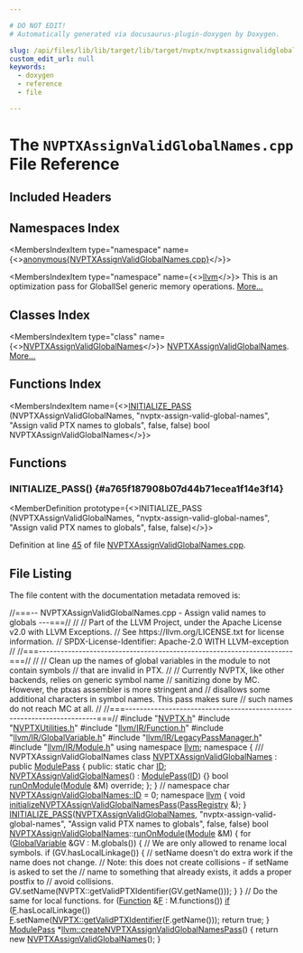 ```yaml
---

# DO NOT EDIT!
# Automatically generated via docusaurus-plugin-doxygen by Doxygen.

slug: /api/files/lib/lib/target/lib/target/nvptx/nvptxassignvalidglobalnames-cpp
custom_edit_url: null
keywords:
  - doxygen
  - reference
  - file

---
```





# The `NVPTXAssignValidGlobalNames.cpp` File Reference

<DoxygenPage pluginConfig={pluginConfig}>



## Included Headers

<IncludesList>
<IncludesListItem
  filePath="NVPTX.h"
  permalink="/docs/api/files/lib/lib/target/lib/target/nvptx/nvptx-h"
  isLocal="true" />
<IncludesListItem
  filePath="NVPTXUtilities.h"
  permalink="/docs/api/files/lib/lib/target/lib/target/nvptx/nvptxutilities-h"
  isLocal="true" />
<IncludesListItem
  filePath="llvm/IR/Function.h"
  permalink="/docs/api/files/include/include/llvm/include/llvm/ir/function-h"
  isLocal="true" />
<IncludesListItem
  filePath="llvm/IR/GlobalVariable.h"
  permalink="/docs/api/files/include/include/llvm/include/llvm/ir/globalvariable-h"
  isLocal="true" />
<IncludesListItem
  filePath="llvm/IR/LegacyPassManager.h"
  permalink="/docs/api/files/include/include/llvm/include/llvm/ir/legacypassmanager-h"
  isLocal="true" />
<IncludesListItem
  filePath="llvm/IR/Module.h"
  permalink="/docs/api/files/include/include/llvm/include/llvm/ir/module-h"
  isLocal="true" />
</IncludesList>

## Namespaces Index

<MembersIndex>

<MembersIndexItem
  type="namespace"
  name={<><a href="/docs/api/namespaces/anonymous-nvptxassignvalidglobalnames-cpp-">anonymous&#123;NVPTXAssignValidGlobalNames.cpp&#125;</a></>}>
</MembersIndexItem>

<MembersIndexItem
  type="namespace"
  name={<><a href="/docs/api/namespaces/llvm">llvm</a></>}>
This is an optimization pass for GlobalISel generic memory operations. <a href="/docs/api/namespaces/llvm/#details">More...</a>
</MembersIndexItem>

</MembersIndex>

## Classes Index

<MembersIndex>

<MembersIndexItem
  type="class"
  name={<><a href="/docs/api/classes/anonymous-namespace-nvptxassignvalidglobalnames-cpp-/nvptxassignvalidglobalnames">NVPTXAssignValidGlobalNames</a></>}>
<a href="/docs/api/classes/anonymous-namespace-nvptxassignvalidglobalnames-cpp-/nvptxassignvalidglobalnames">NVPTXAssignValidGlobalNames</a>. <a href="/docs/api/classes/anonymous-namespace-nvptxassignvalidglobalnames-cpp-/nvptxassignvalidglobalnames/#details">More...</a>
</MembersIndexItem>

</MembersIndex>

## Functions Index

<MembersIndex>

<MembersIndexItem
  name={<><a href="#a765f187908b07d44b71ecea1f14e3f14">INITIALIZE&#95;PASS</a> (NVPTXAssignValidGlobalNames, &quot;nvptx-assign-valid-global-names&quot;, &quot;Assign valid PTX names to globals&quot;, false, false) bool NVPTXAssignValidGlobalNames</>}>
</MembersIndexItem>

</MembersIndex>


<SectionDefinition>

## Functions

### INITIALIZE&#95;PASS() {#a765f187908b07d44b71ecea1f14e3f14}

<MemberDefinition
  prototype={<>INITIALIZE&#95;PASS (NVPTXAssignValidGlobalNames, &quot;nvptx-assign-valid-global-names&quot;, &quot;Assign valid PTX names to globals&quot;, false, false)</>}>

Definition at line <a href="#l00045">45</a> of file <a href="/docs/api/files/lib/lib/target/lib/target/nvptx/nvptxassignvalidglobalnames-cpp">NVPTXAssignValidGlobalNames.cpp</a>.
</MemberDefinition>

</SectionDefinition>

## File Listing

The file content with the documentation metadata removed is:

<ProgramListing>

<Link id="l00001" /><CodeLine lineNumber="1"><Highlight kind="comment">//===-- NVPTXAssignValidGlobalNames.cpp - Assign valid names to globals ---===//</Highlight><Highlight kind="normal"></Highlight></CodeLine>
<Link id="l00002" /><CodeLine lineNumber="2"><Highlight kind="normal"></Highlight><Highlight kind="comment">//</Highlight><Highlight kind="normal"></Highlight></CodeLine>
<Link id="l00003" /><CodeLine lineNumber="3"><Highlight kind="normal"></Highlight><Highlight kind="comment">// Part of the LLVM Project, under the Apache License v2.0 with LLVM Exceptions.</Highlight><Highlight kind="normal"></Highlight></CodeLine>
<Link id="l00004" /><CodeLine lineNumber="4"><Highlight kind="normal"></Highlight><Highlight kind="comment">// See https://llvm.org/LICENSE.txt for license information.</Highlight><Highlight kind="normal"></Highlight></CodeLine>
<Link id="l00005" /><CodeLine lineNumber="5"><Highlight kind="normal"></Highlight><Highlight kind="comment">// SPDX-License-Identifier: Apache-2.0 WITH LLVM-exception</Highlight><Highlight kind="normal"></Highlight></CodeLine>
<Link id="l00006" /><CodeLine lineNumber="6"><Highlight kind="normal"></Highlight><Highlight kind="comment">//</Highlight><Highlight kind="normal"></Highlight></CodeLine>
<Link id="l00007" /><CodeLine lineNumber="7"><Highlight kind="normal"></Highlight><Highlight kind="comment">//===----------------------------------------------------------------------===//</Highlight><Highlight kind="normal"></Highlight></CodeLine>
<Link id="l00008" /><CodeLine lineNumber="8"><Highlight kind="normal"></Highlight><Highlight kind="comment">//</Highlight><Highlight kind="normal"></Highlight></CodeLine>
<Link id="l00009" /><CodeLine lineNumber="9"><Highlight kind="normal"></Highlight><Highlight kind="comment">// Clean up the names of global variables in the module to not contain symbols</Highlight><Highlight kind="normal"></Highlight></CodeLine>
<Link id="l00010" /><CodeLine lineNumber="10"><Highlight kind="normal"></Highlight><Highlight kind="comment">// that are invalid in PTX.</Highlight><Highlight kind="normal"></Highlight></CodeLine>
<Link id="l00011" /><CodeLine lineNumber="11"><Highlight kind="normal"></Highlight><Highlight kind="comment">//</Highlight><Highlight kind="normal"></Highlight></CodeLine>
<Link id="l00012" /><CodeLine lineNumber="12"><Highlight kind="normal"></Highlight><Highlight kind="comment">// Currently NVPTX, like other backends, relies on generic symbol name</Highlight><Highlight kind="normal"></Highlight></CodeLine>
<Link id="l00013" /><CodeLine lineNumber="13"><Highlight kind="normal"></Highlight><Highlight kind="comment">// sanitizing done by MC. However, the ptxas assembler is more stringent and</Highlight><Highlight kind="normal"></Highlight></CodeLine>
<Link id="l00014" /><CodeLine lineNumber="14"><Highlight kind="normal"></Highlight><Highlight kind="comment">// disallows some additional characters in symbol names. This pass makes sure</Highlight><Highlight kind="normal"></Highlight></CodeLine>
<Link id="l00015" /><CodeLine lineNumber="15"><Highlight kind="normal"></Highlight><Highlight kind="comment">// such names do not reach MC at all.</Highlight><Highlight kind="normal"></Highlight></CodeLine>
<Link id="l00016" /><CodeLine lineNumber="16"><Highlight kind="normal"></Highlight><Highlight kind="comment">//</Highlight><Highlight kind="normal"></Highlight></CodeLine>
<Link id="l00017" /><CodeLine lineNumber="17"><Highlight kind="normal"></Highlight><Highlight kind="comment">//===----------------------------------------------------------------------===//</Highlight><Highlight kind="normal"></Highlight></CodeLine>
<Link id="l00018" /><CodeLine lineNumber="18"><Highlight kind="normal"></Highlight></CodeLine>
<Link id="l00019" /><CodeLine lineNumber="19"><Highlight kind="normal"></Highlight><Highlight kind="preprocessor">#include &quot;<a href="/docs/api/files/lib/lib/target/lib/target/nvptx/nvptx-h">NVPTX.h</a>&quot;</Highlight><Highlight kind="normal"></Highlight></CodeLine>
<Link id="l00020" /><CodeLine lineNumber="20"><Highlight kind="normal"></Highlight><Highlight kind="preprocessor">#include &quot;<a href="/docs/api/files/lib/lib/target/lib/target/nvptx/nvptxutilities-h">NVPTXUtilities.h</a>&quot;</Highlight><Highlight kind="normal"></Highlight></CodeLine>
<Link id="l00021" /><CodeLine lineNumber="21"><Highlight kind="normal"></Highlight><Highlight kind="preprocessor">#include &quot;<a href="/docs/api/files/include/include/llvm/include/llvm/ir/function-h">llvm/IR/Function.h</a>&quot;</Highlight><Highlight kind="normal"></Highlight></CodeLine>
<Link id="l00022" /><CodeLine lineNumber="22"><Highlight kind="normal"></Highlight><Highlight kind="preprocessor">#include &quot;<a href="/docs/api/files/include/include/llvm/include/llvm/ir/globalvariable-h">llvm/IR/GlobalVariable.h</a>&quot;</Highlight><Highlight kind="normal"></Highlight></CodeLine>
<Link id="l00023" /><CodeLine lineNumber="23"><Highlight kind="normal"></Highlight><Highlight kind="preprocessor">#include &quot;<a href="/docs/api/files/include/include/llvm/include/llvm/ir/legacypassmanager-h">llvm/IR/LegacyPassManager.h</a>&quot;</Highlight><Highlight kind="normal"></Highlight></CodeLine>
<Link id="l00024" /><CodeLine lineNumber="24"><Highlight kind="normal"></Highlight><Highlight kind="preprocessor">#include &quot;<a href="/docs/api/files/include/include/llvm/include/llvm/ir/module-h">llvm/IR/Module.h</a>&quot;</Highlight><Highlight kind="normal"></Highlight></CodeLine>
<Link id="l00025" /><CodeLine lineNumber="25"><Highlight kind="normal"></Highlight></CodeLine>
<Link id="l00026" /><CodeLine lineNumber="26"><Highlight kind="normal"></Highlight><Highlight kind="keyword">using namespace </Highlight><Highlight kind="normal"><a href="/docs/api/namespaces/llvm">llvm</a>;</Highlight></CodeLine>
<Link id="l00027" /><CodeLine lineNumber="27"><Highlight kind="normal"></Highlight></CodeLine>
<Link id="l00028" /><CodeLine lineNumber="28" lineLink="/docs/api/namespaces/anonymous-nvptxassignvalidglobalnames-cpp-"><Highlight kind="normal"></Highlight><Highlight kind="keyword">namespace </Highlight><Highlight kind="normal">&#123;</Highlight><Highlight kind="comment"></Highlight></CodeLine>
<Link id="l00029" /><CodeLine lineNumber="29"><Highlight kind="comment">/// NVPTXAssignValidGlobalNames</Highlight><Highlight kind="normal"></Highlight></CodeLine>
<Link id="l00030" /><CodeLine lineNumber="30" lineLink="/docs/api/classes/anonymous-namespace-nvptxassignvalidglobalnames-cpp-/nvptxassignvalidglobalnames"><Highlight kind="normal"></Highlight><Highlight kind="keyword">class </Highlight><Highlight kind="normal"><a href="/docs/api/classes/anonymous-namespace-nvptxassignvalidglobalnames-cpp-/nvptxassignvalidglobalnames/#abd931c28699b257d28701ca6985f7bf6">NVPTXAssignValidGlobalNames</a> : </Highlight><Highlight kind="keyword">public</Highlight><Highlight kind="normal"> <a href="/docs/api/classes/llvm/modulepass/#a723659a08d210f4f566887bda3f9f976">ModulePass</a> &#123;</Highlight></CodeLine>
<Link id="l00031" /><CodeLine lineNumber="31"><Highlight kind="normal"></Highlight><Highlight kind="keyword">public</Highlight><Highlight kind="normal">:</Highlight></CodeLine>
<Link id="l00032" /><CodeLine lineNumber="32" lineLink="/docs/api/classes/anonymous-namespace-nvptxassignvalidglobalnames-cpp-/nvptxassignvalidglobalnames/#a5eacc71c8ea87d4d785062fa1130decd"><Highlight kind="normal">  </Highlight><Highlight kind="keyword">static</Highlight><Highlight kind="normal"> </Highlight><Highlight kind="keywordtype">char</Highlight><Highlight kind="normal"> <a href="/docs/api/classes/anonymous-namespace-nvptxassignvalidglobalnames-cpp-/nvptxassignvalidglobalnames/#a5eacc71c8ea87d4d785062fa1130decd">ID</a>;</Highlight></CodeLine>
<Link id="l00033" /><CodeLine lineNumber="33" lineLink="/docs/api/classes/anonymous-namespace-nvptxassignvalidglobalnames-cpp-/nvptxassignvalidglobalnames/#abd931c28699b257d28701ca6985f7bf6"><Highlight kind="normal">  <a href="/docs/api/classes/anonymous-namespace-nvptxassignvalidglobalnames-cpp-/nvptxassignvalidglobalnames/#abd931c28699b257d28701ca6985f7bf6">NVPTXAssignValidGlobalNames</a>() : <a href="/docs/api/classes/llvm/modulepass/#a723659a08d210f4f566887bda3f9f976">ModulePass</a>(<a href="/docs/api/classes/anonymous-namespace-nvptxassignvalidglobalnames-cpp-/nvptxassignvalidglobalnames/#a5eacc71c8ea87d4d785062fa1130decd">ID</a>) &#123;&#125;</Highlight></CodeLine>
<Link id="l00034" /><CodeLine lineNumber="34"><Highlight kind="normal"></Highlight></CodeLine>
<Link id="l00035" /><CodeLine lineNumber="35" lineLink="/docs/api/classes/anonymous-namespace-nvptxassignvalidglobalnames-cpp-/nvptxassignvalidglobalnames/#a4a7f64599b7e1a75179403b6d90dc883"><Highlight kind="normal">  </Highlight><Highlight kind="keywordtype">bool</Highlight><Highlight kind="normal"> <a href="/docs/api/classes/anonymous-namespace-nvptxassignvalidglobalnames-cpp-/nvptxassignvalidglobalnames/#a4a7f64599b7e1a75179403b6d90dc883">runOnModule</a>(<a href="/docs/api/classes/llvm/module">Module</a> &amp;M) </Highlight><Highlight kind="keyword">override</Highlight><Highlight kind="normal">;</Highlight></CodeLine>
<Link id="l00036" /><CodeLine lineNumber="36"><Highlight kind="normal">&#125;;</Highlight></CodeLine>
<Link id="l00037" /><CodeLine lineNumber="37"><Highlight kind="normal">&#125; </Highlight><Highlight kind="comment">// namespace</Highlight><Highlight kind="normal"></Highlight></CodeLine>
<Link id="l00038" /><CodeLine lineNumber="38"><Highlight kind="normal"></Highlight></CodeLine>
<Link id="l00039" /><CodeLine lineNumber="39"><Highlight kind="normal"></Highlight><Highlight kind="keywordtype">char</Highlight><Highlight kind="normal"> <a href="/docs/api/classes/anonymous-namespace-nvptxassignvalidglobalnames-cpp-/nvptxassignvalidglobalnames/#a5eacc71c8ea87d4d785062fa1130decd">NVPTXAssignValidGlobalNames::ID</a> = 0;</Highlight></CodeLine>
<Link id="l00040" /><CodeLine lineNumber="40"><Highlight kind="normal"></Highlight></CodeLine>
<Link id="l00041" /><CodeLine lineNumber="41"><Highlight kind="normal"></Highlight><Highlight kind="keyword">namespace </Highlight><Highlight kind="normal"><a href="/docs/api/namespaces/llvm">llvm</a> &#123;</Highlight></CodeLine>
<Link id="l00042" /><CodeLine lineNumber="42" lineLink="/docs/api/namespaces/llvm/#a16773b17d21b6fe3289f1449f419e4f8"><Highlight kind="normal"></Highlight><Highlight kind="keywordtype">void</Highlight><Highlight kind="normal"> <a href="/docs/api/namespaces/llvm/#a16773b17d21b6fe3289f1449f419e4f8">initializeNVPTXAssignValidGlobalNamesPass</a>(<a href="/docs/api/classes/llvm/passregistry">PassRegistry</a> &amp;);</Highlight></CodeLine>
<Link id="l00043" /><CodeLine lineNumber="43"><Highlight kind="normal">&#125;</Highlight></CodeLine>
<Link id="l00044" /><CodeLine lineNumber="44"><Highlight kind="normal"></Highlight></CodeLine>
<Link id="l00045" /><CodeLine lineNumber="45" lineLink="#a765f187908b07d44b71ecea1f14e3f14"><Highlight kind="normal"><a href="/docs/api/files/include/include/llvm/passsupport-h/#af807c9595d50b45c0008924c4679c85c">INITIALIZE&#95;PASS</a>(<a href="/docs/api/classes/anonymous-namespace-nvptxassignvalidglobalnames-cpp-/nvptxassignvalidglobalnames/#abd931c28699b257d28701ca6985f7bf6">NVPTXAssignValidGlobalNames</a>, </Highlight><Highlight kind="stringliteral">&quot;nvptx-assign-valid-global-names&quot;</Highlight><Highlight kind="normal">,</Highlight></CodeLine>
<Link id="l00046" /><CodeLine lineNumber="46"><Highlight kind="normal">                </Highlight><Highlight kind="stringliteral">&quot;Assign valid PTX names to globals&quot;</Highlight><Highlight kind="normal">, </Highlight><Highlight kind="keyword">false</Highlight><Highlight kind="normal">, </Highlight><Highlight kind="keyword">false</Highlight><Highlight kind="normal">)</Highlight></CodeLine>
<Link id="l00047" /><CodeLine lineNumber="47"><Highlight kind="normal"></Highlight></CodeLine>
<Link id="l00048" /><CodeLine lineNumber="48"><Highlight kind="normal">bool <a href="/docs/api/classes/anonymous-namespace-nvptxassignvalidglobalnames-cpp-/nvptxassignvalidglobalnames/#abd931c28699b257d28701ca6985f7bf6">NVPTXAssignValidGlobalNames</a>::<a href="/docs/api/classes/anonymous-namespace-nvptxassignvalidglobalnames-cpp-/nvptxassignvalidglobalnames/#a4a7f64599b7e1a75179403b6d90dc883">runOnModule</a>(<a href="/docs/api/classes/llvm/module">Module</a> &amp;M) &#123;</Highlight></CodeLine>
<Link id="l00049" /><CodeLine lineNumber="49"><Highlight kind="normal">  </Highlight><Highlight kind="keywordflow">for</Highlight><Highlight kind="normal"> (<a href="/docs/api/classes/llvm/globalvariable">GlobalVariable</a> &amp;GV : M.globals()) &#123;</Highlight></CodeLine>
<Link id="l00050" /><CodeLine lineNumber="50"><Highlight kind="normal">    </Highlight><Highlight kind="comment">// We are only allowed to rename local symbols.</Highlight><Highlight kind="normal"></Highlight></CodeLine>
<Link id="l00051" /><CodeLine lineNumber="51"><Highlight kind="normal">    if (GV.hasLocalLinkage()) &#123;</Highlight></CodeLine>
<Link id="l00052" /><CodeLine lineNumber="52"><Highlight kind="normal">      </Highlight><Highlight kind="comment">// setName doesn&#39;t do extra work if the name does not change.</Highlight><Highlight kind="normal"></Highlight></CodeLine>
<Link id="l00053" /><CodeLine lineNumber="53"><Highlight kind="normal">      </Highlight><Highlight kind="comment">// Note: this does not create collisions - if setName is asked to set the</Highlight><Highlight kind="normal"></Highlight></CodeLine>
<Link id="l00054" /><CodeLine lineNumber="54"><Highlight kind="normal">      </Highlight><Highlight kind="comment">// name to something that already exists, it adds a proper postfix to</Highlight><Highlight kind="normal"></Highlight></CodeLine>
<Link id="l00055" /><CodeLine lineNumber="55"><Highlight kind="normal">      </Highlight><Highlight kind="comment">// avoid collisions.</Highlight><Highlight kind="normal"></Highlight></CodeLine>
<Link id="l00056" /><CodeLine lineNumber="56"><Highlight kind="normal">      GV.setName(NVPTX::getValidPTXIdentifier(GV.getName()));</Highlight></CodeLine>
<Link id="l00057" /><CodeLine lineNumber="57"><Highlight kind="normal">    &#125;</Highlight></CodeLine>
<Link id="l00058" /><CodeLine lineNumber="58"><Highlight kind="normal">  &#125;</Highlight></CodeLine>
<Link id="l00059" /><CodeLine lineNumber="59"><Highlight kind="normal"></Highlight></CodeLine>
<Link id="l00060" /><CodeLine lineNumber="60"><Highlight kind="normal">  </Highlight><Highlight kind="comment">// Do the same for local functions.</Highlight><Highlight kind="normal"></Highlight></CodeLine>
<Link id="l00061" /><CodeLine lineNumber="61"><Highlight kind="normal">  </Highlight><Highlight kind="keywordflow">for</Highlight><Highlight kind="normal"> (<a href="/docs/api/classes/llvm/function">Function</a> &amp;<a href="/docs/api/files/lib/lib/support/md5-cpp/#a96d73bbd7af15cb1fc38c3f4a3bd82e9">F</a> : M.functions())</Highlight></CodeLine>
<Link id="l00062" /><CodeLine lineNumber="62"><Highlight kind="normal">    <a href="/docs/api/files/lib/lib/passes/passbuilderbindings-cpp/#acdfbcf188e2d4a80837e89de2ccdffab">if</a> (<a href="/docs/api/files/lib/lib/support/md5-cpp/#a96d73bbd7af15cb1fc38c3f4a3bd82e9">F</a>.hasLocalLinkage())</Highlight></CodeLine>
<Link id="l00063" /><CodeLine lineNumber="63"><Highlight kind="normal">      <a href="/docs/api/files/lib/lib/support/md5-cpp/#a96d73bbd7af15cb1fc38c3f4a3bd82e9">F</a>.setName(<a href="/docs/api/namespaces/llvm/nvptx/#af4210a516b7d42964c60d68eae26a57a">NVPTX::getValidPTXIdentifier</a>(<a href="/docs/api/files/lib/lib/support/md5-cpp/#a96d73bbd7af15cb1fc38c3f4a3bd82e9">F</a>.getName()));</Highlight></CodeLine>
<Link id="l00064" /><CodeLine lineNumber="64"><Highlight kind="normal"></Highlight></CodeLine>
<Link id="l00065" /><CodeLine lineNumber="65"><Highlight kind="normal">  </Highlight><Highlight kind="keywordflow">return</Highlight><Highlight kind="normal"> </Highlight><Highlight kind="keyword">true</Highlight><Highlight kind="normal">;</Highlight></CodeLine>
<Link id="l00066" /><CodeLine lineNumber="66"><Highlight kind="normal">&#125;</Highlight></CodeLine>
<Link id="l00067" /><CodeLine lineNumber="67"><Highlight kind="normal"></Highlight></CodeLine>
<Link id="l00068" /><CodeLine lineNumber="68" lineLink="/docs/api/namespaces/llvm/#a0bfe448556131e46d6b2e8aab586de9e"><Highlight kind="normal"><a href="/docs/api/classes/llvm/modulepass">ModulePass</a> &#42;<a href="/docs/api/namespaces/llvm/#a0bfe448556131e46d6b2e8aab586de9e">llvm::createNVPTXAssignValidGlobalNamesPass</a>() &#123;</Highlight></CodeLine>
<Link id="l00069" /><CodeLine lineNumber="69"><Highlight kind="normal">  </Highlight><Highlight kind="keywordflow">return</Highlight><Highlight kind="normal"> </Highlight><Highlight kind="keyword">new</Highlight><Highlight kind="normal"> <a href="/docs/api/classes/anonymous-namespace-nvptxassignvalidglobalnames-cpp-/nvptxassignvalidglobalnames/#abd931c28699b257d28701ca6985f7bf6">NVPTXAssignValidGlobalNames</a>();</Highlight></CodeLine>
<Link id="l00070" /><CodeLine lineNumber="70"><Highlight kind="normal">&#125;</Highlight></CodeLine>

</ProgramListing>

</DoxygenPage>
